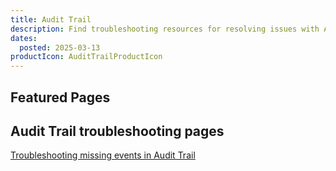 ```yaml
---
title: Audit Trail
description: Find troubleshooting resources for resolving issues with Audit Trail.
dates:
  posted: 2025-03-13
productIcon: AuditTrailProductIcon
---
```


<ProductHeader
  productName="Audit Trail Troubleshooting"
  productLogo="auditTrail"
  description="Learn how to fix common issues with Audit Trail on Scaleway."
/>

## Featured Pages

<Grid>
    <Card
      title="Audit Trail FAQ"
      description="General info on Audit Trail."
      url="/audit-trail/faq/"
      label="See more"
    />
    <Card
      title="I cannot see any events in Audit Trail"
      description="This page helps you troubleshoot missing events in Scaleway's Audit Trail."
      url="/audit-trail/troubleshooting/cannot-see-events/"
      label="See more"
    />
</Grid>


## Audit Trail troubleshooting pages

[Troubleshooting missing events in Audit Trail](/audit-trail/troubleshooting/cannot-see-events/)
